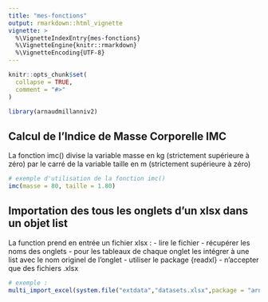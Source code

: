 ```yaml
---
title: "mes-fonctions"
output: rmarkdown::html_vignette
vignette: >
  %\VignetteIndexEntry{mes-fonctions}
  %\VignetteEngine{knitr::rmarkdown}
  %\VignetteEncoding{UTF-8}
---
```


```r
knitr::opts_chunk$set(
  collapse = TRUE,
  comment = "#>"
)
```

```r
library(arnaudmillanniv2)
```
## Calcul de l'Indice de Masse Corporelle IMC

La fonction imc() divise la variable masse en kg (strictement supérieure à zéro) par le carré de la variable taille en m (strictement supérieure à zéro)

```r

# exemple d'utilisation de la fonction imc()
imc(masse = 80, taille = 1.80)

```

## Importation des tous les onglets d'un xlsx dans un objet list

La function prend en entrée un fichier xlsx :
- lire le fichier
- récupérer les noms des onglets
- pour les tableaux de chaque onglet les intégrer à une list avec le nom originel de l'onglet
- utiliser le package {readxl}
- n'accepter que des fichiers .xlsx

```r


# exemple :
multi_import_excel(system.file("extdata","datasets.xlsx",package = "arnaudmillanniv2"))
```



